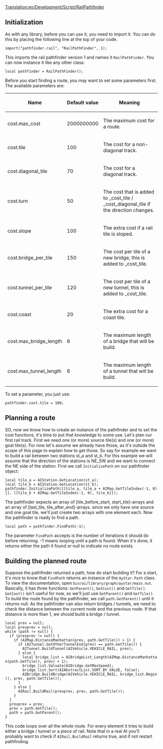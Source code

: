 [[Translation:en/Development/Script/RailPathfinder]]
{{en/Development/Script/Navigation}}

== Initialization ==

As with any library, before you can use it, you need to import it. You can do this by placing the following line at the top of your code.

 import("pathfinder.rail", "RailPathFinder", 1);

This imports the rail pathfinder version 1 and names it <code>RailPathFinder</code>. You can now instance it like any other class:

 local pathfinder = RailPathFinder();

Before you start finding a route, you may want to set some parameters first. The available parameters are:

{| class="wikitable"
|-
! Name
! Default value
! Meaning
|-
| cost.max_cost
| 2000000000
| The maximum cost for a route.
|-
| cost.tile
| 100
| The cost for a non-diagonal track.
|-
| cost.diagonal_tile
| 70
| The cost for a diagonal track.
|-
| cost.turn
| 50
| The cost that is added to _cost_tile / _cost_diagonal_tile if the direction changes.
|-
| cost.slope
| 100
| The extra cost if a rail tile is sloped.
|-
| cost.bridge_per_tile
| 150
| The cost per tile of a new bridge, this is added to _cost_tile.
|-
| cost.tunnel_per_tile
| 120
| The cost per tile of a new tunnel, this is added to _cost_tile.
|-
| cost.coast
| 20
| The extra cost for a coast tile.
|-
| cost.max_bridge_length
| 6
| The maximum length of a bridge that will be build.
|-
| cost.max_tunnel_length
| 6
| The maximum length of a tunnel that will be build.
|}

To set a parameter, you just use:

 pathfinder.cost.tile = 100;

== Planning a route ==

SO, now we know how to create an instance of the pathfinder and to set the cost functions, it's time to put that knowledge to some use. Let's plan our first rail track. First we need one (or more) source tile(s) and one (or more) goal tile(s). For now let's assume we already have those, as it's outside the scope of this page to explain how to get those. So say for example we want to build a rail between two stations st_a and st_b. For this example we will assume that the direction of the stations is NE_SW and we want to connect the NE side of the station. First we call <code>InitializePath</code> on our pathfinder object:

 local tile_a = AIStation.GetLocation(st_a);
 local tile_b = AIStation.GetLocation(st_b);
 pathfinder.InitializePath(<nowiki>[[tile_a, tile_a + AIMap.GetTileIndex(-1, 0)]], [[tile_b + AIMap.GetTileIndex(-1, 0), tile_b]]</nowiki>);

The pathfinder expects an array of [tile_before_start, start_tile]-arrays and an array of [last_tile, tile_after_end]-arrays. since we only have one source and one goal tile, we'll just create two arrays with one element each. Now the pathfinder is ready to find a path.

 local path = pathfinder.FindPath(-1);

The parameter <code>FindPath</code> accepts is the number of iterations it should do before returning. -1 means looping until a path is found. When it's done, it returns either the path it found or null to indicate no route exists.

== Building the planned route ==

Suppose the pathfinder returned a path, how do start building it? For a start, it's nice to know that <code>FindPath</code> returns an instance of the <code>AyStar.Path</code> class. To view the documentation, open <code>bin/ai/library/graph/aystar/main.nut</code>. Basically, it has three functions: <code>GetParent()</code>, <code>GetCost()</code> and <code>GetTile()</code>. <code>GetCost()</code> isn't useful for now, so we'll just use <code>GetParent()</code> and <code>GetTile()</code>. To build the route found by the pathfinder, we call <code>path.GetParent()</code> until it returns null. As the pathfinder can also return bridges / tunnels, we need to check the distance between the current node and the previous node. If that distance is more than 1, we should build a bridge / tunnel.

 local prev = null;
 local prevprev = null;
 while (path != null) {
   if (prevprev != null) {
     if (AIMap.DistanceManhattan(prev, path.GetTile()) > 1) {
       if (AITunnel.GetOtherTunnelEnd(prev) == path.GetTile()) {
         AITunnel.BuildTunnel(AIVehicle.VEHICLE_RAIL, prev);
       } else {
         local bridge_list = AIBridgeList_Length(AIMap.DistanceManhattan(path.GetTile(), prev) + 1);
         bridge_list.Valuate(AIBridge.GetMaxSpeed);
         bridge_list.Sort(AIAbstractList.SORT_BY_VALUE, false);
         AIBridge.BuildBridge(AIVehicle.VEHICLE_RAIL, bridge_list.Begin(), prev, path.GetTile());
       }
     } else {
       AIRail.BuildRail(prevprev, prev, path.GetTile());
     }
   }
   prevprev = prev;
   prev = path.GetTile();
   path = path.GetParent();
 }

This code loops over all the whole route. For every element it tries to build either a bridge / tunnel or a piece of rail. Note that in a real AI you'll probably want to check if <code>AIRail.BuildRail</code> returns true, and if not restart pathfinding.